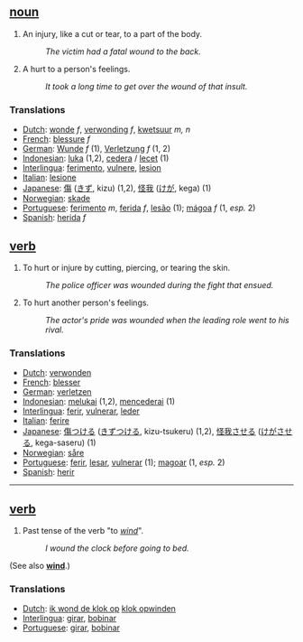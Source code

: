 ==[[noun]]==
#An injury, like a cut or tear, to a part of the body.
#:''The victim had a fatal wound to the back.'' 
#A hurt to a person's feelings. 
#:''It took a long time to get over the wound of that insult.''

===Translations===

*[[Dutch]]: [[wonde]] ''f'', [[verwonding]] ''f'', [[kwetsuur]] ''m, n''
*[[French]]: [[blessure]] ''f''
*[[German]]: [[Wunde]] ''f'' (1), [[Verletzung]] ''f'' (1, 2)
*[[Indonesian]]: [[luka]] (1,2), [[cedera]] / [[lecet]] (1)
*[[Interlingua]]: [[ferimento]], [[vulnere]], [[lesion]]
*[[Italian]]: [[lesione]]
*[[Japanese]]: [[傷]] ([[きず]], kizu) (1,2), [[怪我]] ([[けが]], kega) (1)
*[[Norwegian]]: [[skade]]
*[[Portuguese]]: [[ferimento]] ''m'', [[ferida]] ''f'', [[lesão]] (1); [[mágoa]] ''f'' (1, ''esp.'' 2)
*[[Spanish]]: [[herida]] ''f''

==[[verb]]==
#To hurt or injure by cutting, piercing, or tearing the skin. 
#:''The police officer was wounded during the fight that ensued.'' 
#To hurt another person's feelings. 
#:''The actor's pride was wounded when the leading role went to his rival.'' 

===Translations===

*[[Dutch]]: [[verwonden]]
*[[French]]: [[blesser]]
*[[German]]: [[verletzen]]
*[[Indonesian]]: [[luka|melukai]] (1,2), [[cedera|mencederai]] (1)
*[[Interlingua]]: [[ferir]], [[vulnerar]], [[leder]]
*[[Italian]]: [[ferire]]
*[[Japanese]]: [[傷]]つける ([[きず]]つける, kizu-tsukeru) (1,2), [[怪我]]させる ([[けが]]させる, kega-saseru) (1)
*[[Norwegian]]: [[såre]]
*[[Portuguese]]: [[ferir]], [[lesar]], [[vulnerar]] (1); [[magoar]] (1, ''esp.'' 2)
*[[Spanish]]: [[herir]]

----

==[[verb]]==
#Past tense of the verb "to ''[[wind]]''". 
#:''I wound the clock before going to bed.''

(See also '''[[wind]]'''.)

===Translations===

*[[Dutch]]: [[ik wond de klok op]] [[klok opwinden]]
*[[Interlingua]]: [[girar]], [[bobinar]]
*[[Portuguese]]: [[girar]], [[bobinar]]